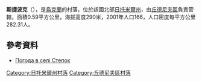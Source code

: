 {{coord|49|48|7|N|28|11|6|E|scale:30000|display=title}}

'''斯捷波克'''（{{lang-uk|Степок}}），是[[烏克蘭|烏克蘭]]的村落，位於該國北部[[日托米爾州|日托米爾州]]，由[[丘德尼夫區|丘德尼夫區]]負責管轄，面積0.59平方公里，海拔高度290米，2001年人口166，人口密度每平方公里282.31人。

==參考資料==
* [http://weather.in.ua/ua/zhitomirskaja/25238 Погода в селі Степок] {{Wayback|url=http://weather.in.ua/ua/zhitomirskaja/25238 |date=20111219140153 }}

{{DEFAULTSORT:Степок}}
[[Category:日托米爾州村落|Category:日托米爾州村落]]
[[Category:丘德尼夫區村落|Category:丘德尼夫區村落]]


{{Zhytomyr-geo-stub}}